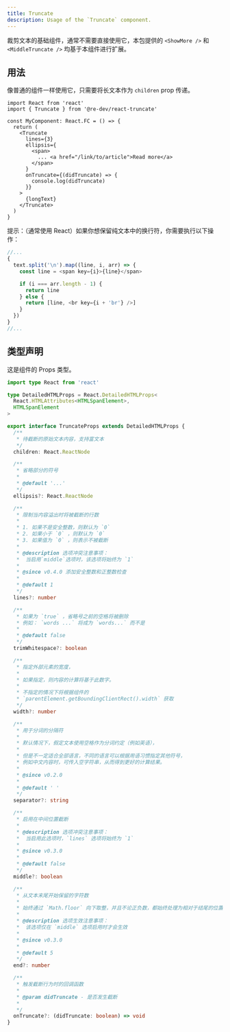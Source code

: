 ```yaml
---
title: Truncate
description: Usage of the `Truncate` component.
---
```


裁剪文本的基础组件，通常不需要直接使用它，本包提供的 `<ShowMore />` 和 `<MiddleTruncate />` 均基于本组件进行扩展。

## 用法

像普通的组件一样使用它，只需要将长文本作为 `children` prop 传递。

```tsx
import React from 'react'
import { Truncate } from '@re-dev/react-truncate'

const MyComponent: React.FC = () => {
  return (
    <Truncate
      lines={3}
      ellipsis={
        <span>
          ... <a href="/link/to/article">Read more</a>
        </span>
      }
      onTruncate={(didTruncate) => {
        console.log(didTruncate)
      }}
    >
      {longText}
    </Truncate>
  )
}
```

提示：（通常使用 React）如果你想保留纯文本中的换行符，你需要执行以下操作：

```js
//...
{
  text.split('\n').map((line, i, arr) => {
    const line = <span key={i}>{line}</span>

    if (i === arr.length - 1) {
      return line
    } else {
      return [line, <br key={i + 'br'} />]
    }
  })
}
//...
```

## 类型声明

这是组件的 Props 类型。

```ts
import type React from 'react'

type DetailedHTMLProps = React.DetailedHTMLProps<
  React.HTMLAttributes<HTMLSpanElement>,
  HTMLSpanElement
>

export interface TruncateProps extends DetailedHTMLProps {
  /**
   * 待截断的原始文本内容，支持富文本
   */
  children: React.ReactNode

  /**
   * 省略部分的符号
   *
   * @default '...'
   */
  ellipsis?: React.ReactNode

  /**
   * 限制当内容溢出时将被截断的行数
   *
   * 1. 如果不是安全整数，则默认为 `0`
   * 2. 如果小于 `0` ，则默认为 `0`
   * 3. 如果值为 `0` ，则表示不被截断
   *
   * @description 选项冲突注意事项：
   *  当启用`middle`选项时，该选项将始终为 `1`
   *
   * @since v0.4.0 添加安全整数和正整数检查
   *
   * @default 1
   */
  lines?: number

  /**
   * 如果为 `true` ，省略号之前的空格将被删除
   * 例如： `words ...` 将成为 `words...` 而不是
   *
   * @default false
   */
  trimWhitespace?: boolean

  /**
   * 指定外部元素的宽度，
   *
   * 如果指定，则内容的计算将基于此数字。
   *
   * 不指定的情况下将根据组件的
   * `parentElement.getBoundingClientRect().width` 获取
   */
  width?: number

  /**
   * 用于分词的分隔符
   *
   * 默认情况下，假定文本使用空格作为分词约定（例如英语），
   *
   * 但是不一定适合全部语言，不同的语言可以根据用语习惯指定其他符号，
   * 例如中文内容时，可传入空字符串，从而得到更好的计算结果。
   *
   * @since v0.2.0
   *
   * @default ' '
   */
  separator?: string

  /**
   * 启用在中间位置截断
   *
   * @description 选项冲突注意事项：
   *  当启用此选项时，`lines` 选项将始终为 `1`
   *
   * @since v0.3.0
   *
   * @default false
   */
  middle?: boolean

  /**
   * 从文本末尾开始保留的字符数
   *
   * 始终通过 `Math.floor` 向下取整，并且不论正负数，都始终处理为相对于结尾的位置
   *
   * @description 选项生效注意事项：
   *  该选项仅在 `middle` 选项启用时才会生效
   *
   * @since v0.3.0
   *
   * @default 5
   */
  end?: number

  /**
   * 触发截断行为时的回调函数
   *
   * @param didTruncate - 是否发生截断
   *
   */
  onTruncate?: (didTruncate: boolean) => void
}
```
